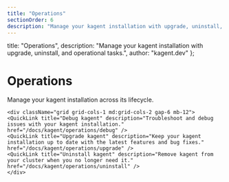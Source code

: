 ```yaml
---
title: "Operations"
sectionOrder: 6
description: "Manage your kagent installation with upgrade, uninstall, and operational tasks."
---
```


  title: "Operations",
  description: "Manage your kagent installation with upgrade, uninstall, and operational tasks.",
  author: "kagent.dev"
};


<div className="max-w-3xl mx-auto">
    <div className="text-center mb-12">
    <h1 className="text-4xl font-bold mb-4">Operations</h1>
    <p className="text-xl text-gray-400 mb-8">Manage your kagent installation across its lifecycle.</p>
    </div>

    <div className="grid grid-cols-1 md:grid-cols-2 gap-6 mb-12">
    <QuickLink title="Debug kagent" description="Troubleshoot and debug issues with your kagent installation." href="/docs/kagent/operations/debug" />
    <QuickLink title="Upgrade kagent" description="Keep your kagent installation up to date with the latest features and bug fixes." href="/docs/kagent/operations/upgrade" />
    <QuickLink title="Uninstall kagent" description="Remove kagent from your cluster when you no longer need it." href="/docs/kagent/operations/uninstall" />
    </div>
</div>

